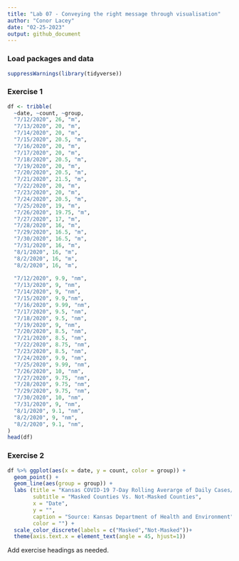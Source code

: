 ```yaml
---
title: "Lab 07 - Conveying the right message through visualisation"
author: "Conor Lacey"
date: "02-25-2023"
output: github_document
---
```


### Load packages and data

```r
suppressWarnings(library(tidyverse)) 
```

### Exercise 1
```r
df <- tribble(
  ~date, ~count, ~group,
  "7/12/2020", 26, "m",
  "7/13/2020", 20, "m",
  "7/14/2020", 20, "m",
  "7/15/2020", 20.5, "m",
  "7/16/2020", 20, "m",
  "7/17/2020", 20, "m",
  "7/18/2020", 20.5, "m",
  "7/19/2020", 20, "m",
  "7/20/2020", 20.5, "m",
  "7/21/2020", 21.5, "m",
  "7/22/2020", 20, "m",
  "7/23/2020", 20, "m",
  "7/24/2020", 20.5, "m",
  "7/25/2020", 19, "m",
  "7/26/2020", 19.75, "m",
  "7/27/2020", 17, "m",
  "7/28/2020", 16, "m",
  "7/29/2020", 16.5, "m",
  "7/30/2020", 16.5, "m",
  "7/31/2020", 16, "m",
  "8/1/2020", 16, "m",
  "8/2/2020", 16, "m",
  "8/2/2020", 16, "m",
  
  "7/12/2020", 9.9, "nm",
  "7/13/2020", 9, "nm",
  "7/14/2020", 9, "nm",
  "7/15/2020", 9.9,"nm",
  "7/16/2020", 9.99, "nm",
  "7/17/2020", 9.5, "nm",
  "7/18/2020", 9.5, "nm",
  "7/19/2020", 9, "nm",
  "7/20/2020", 8.5, "nm",
  "7/21/2020", 8.5, "nm",
  "7/22/2020", 8.75, "nm",
  "7/23/2020", 8.5, "nm",
  "7/24/2020", 9.9, "nm",
  "7/25/2020", 9.99, "nm",
  "7/26/2020", 10, "nm",
  "7/27/2020", 9.75, "nm",
  "7/28/2020", 9.75, "nm",
  "7/29/2020", 9.75, "nm",
  "7/30/2020", 10, "nm",
  "7/31/2020", 9, "nm",
  "8/1/2020", 9.1, "nm",
  "8/2/2020", 9, "nm",
  "8/2/2020", 9.1, "nm",
)
head(df)
```


### Exercise 2
```r
df %>% ggplot(aes(x = date, y = count, color = group)) + 
  geom_point() +
  geom_line(aes(group = group)) +
  labs (title = "Kansas COVID-19 7-Day Rolling Averarge of Daily Cases/Per 100K Population",
        subtitle = "Masked Counties Vs. Not-Masked Counties",
        x = "Date",
        y = "",
        caption = "Source: Kansas Department of Health and Environment",
        color = "") + 
  scale_color_discrete(labels = c("Masked","Not-Masked"))+
  theme(axis.text.x = element_text(angle = 45, hjust=1)) 
```



Add exercise headings as needed.
